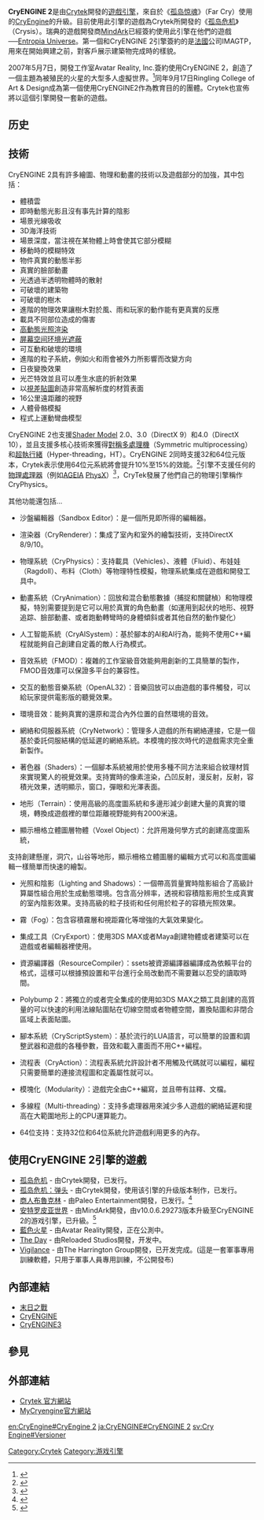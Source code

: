 {{noteTA
|G1=Games
}}
{{Infobox Software
| name = CryEngine 2
| logo = <!-- 因檔案已刪，故註解: [[File:Cryengine2.png|250px]] -->
| developer = [[Crytek|Crytek]]
| operating_system =
| genre = [[游戏引擎|游戏引擎]]
| license =
| website = http://mycryengine.com/
}}
'''CryENGINE 2'''是由[[Crytek|Crytek]]開發的[[遊戲引擎|遊戲引擎]]，來自於《[[孤岛惊魂_(游戏)|孤岛惊魂]]》（Far Cry）使用的[[CryEngine|CryEngine]]的升級。目前使用此引擎的遊戲為Crytek所開發的《[[孤岛危机|孤岛危机]]》（Crysis）。瑞典的遊戲開發商[[MindArk|MindArk]]已經簽約使用此引擎在他們的遊戲──[[Entropia_Universe|Entropia Universe]]。第一個和CryENGINE 2引擎簽約的是[[法國|法國]]公司IMAGTP，用來在開始興建之前，對客戶展示建築物完成時的樣貌。

2007年5月7日，開發工作室Avatar Reality, Inc.簽約使用CryENGINE 2，創造了一個主題為被殖民的火星的大型多人虛擬世界。<ref>{{cite web |url=http://www.crytek.com/news/story.php?id=1502&p=0&n=news&t=14 |title=存档副本 |accessdate=2012-02-16 |deadurl=yes |archiveurl=https://web.archive.org/web/20080422024012/http://www.crytek.com/news/story.php?id=1502&p=0&n=news&t=14 |archivedate=2008-04-22 }}</ref>同年9月17日Ringling College of Art & Design成為第一個使用CryENGINE2作為教育目的的團體。Crytek也宣佈將以這個引擎開發一套新的遊戲。

== 历史 ==

== 技術 ==
CryENGINE 2具有許多繪圖、物理和動畫的技術以及遊戲部分的加強，其中包括：
* 體積雲
* 即時動態光影且沒有事先計算的陰影
* 場景光線吸收
* 3D海洋技術
* 場景深度，當注視在某物體上時會使其它部分模糊
* 移動時的模糊特效
* 物件真實的動態半影
* 真實的臉部動畫
* 光透過半透明物體時的散射
* 可破壞的建築物
* 可破壞的樹木
* 進階的物理效果讓樹木對於風、雨和玩家的動作能有更真實的反應
* 載具不同部位造成的傷害
* [[高動態光照渲染|高動態光照渲染]]
* [[屏幕空间环境光遮蔽|屏幕空间环境光遮蔽]]
* 可互動和破壞的環境
* 進階的粒子系統，例如火和雨會被外力所影響而改變方向
* 日夜變換效果
* 光芒特效並且可以產生水底的折射效果
* 以[[:视差贴图|視差貼圖]]創造非常高解析度的材質表面
* 16公里遠距離的視野
* 人體骨骼模擬
* 程式上運動彎曲模型

CryENGINE 2也支援[[高級著色器語言|Shader Model]] 2.0、3.0（DirectX 9）和4.0（DirectX 10），並且支援多核心技術來獲得[[對稱多處理機|對稱多處理機]]（Symmetric multiprocessing）和[[超執行緒|超執行緒]]（Hyper-threading，HT）。CryENGINE 2同時支援32和64位元版本，Crytek表示使用64位元系統將會提升10%至15%的效能。<ref>{{Cite web |url=http://www.gamespot.com/pc/action/crysis/news.html?sid=6154899&page=2&q= |title=GameSpot.com |accessdate=2008-01-02 |archive-date=2011-08-19 |archive-url=https://www.webcitation.org/613yZtTro?url=http://www.gamespot.com/pc/action/crysis/news.html?sid=6154899 |dead-url=no }}</ref>引擎不支援任何的[[物理處理器|物理處理器]]（例如[[AGEIA|AGEIA]] [[PhysX|PhysX]]）<ref>{{Cite web |url=http://www.gamespot.com/pc/action/crysis/news.html?sid=6163791 |title=GameSpot.com |accessdate=2008-01-02 |archive-date=2012-03-11 |archive-url=https://www.webcitation.org/665XIilNC?url=http://www.gamespot.com/crysis/previews/crysis-qanda-graphics-directx-and-windows-vista-6163791/ |dead-url=no }}</ref>，CryTek發展了他們自己的物理引擎稱作CryPhysics。

其他功能還包括...

* 沙盤編輯器（Sandbox Editor）：是一個所見即所得的編輯器。

* 渲染器（CryRenderer）：集成了室內和室外的繪製技術，支持DirectX 8/9/10。

* 物理系統（CryPhysics）：支持載具（Vehicles）、液體（Fluid）、布娃娃（Ragdoll）、布料（Cloth）等物理特性模擬，物理系統集成在遊戲和開發工具中。

* 動畫系統（CryAnimation）：回放和混合動態數據（捕捉和關鍵楨）和物理模擬，特別需要提到是它可以用於真實的角色動畫（如運用到起伏的地形、視野追踪、臉部動畫、或者跑動轉彎時的身體傾斜或者其他自然的動作變化）

* 人工智能系統（CryAISystem）：基於腳本的AI和AI行為，能夠不使用C++編程就能夠自己創建自定義的敵人行為模式。

* 音效系統（FMOD）：複雜的工作室級音效能夠用創新的工具簡單的製作，FMOD音效庫可以保證多平台的兼容性。

* 交互的動態音樂系統（OpenAL32）：音樂回放可以由遊戲的事件觸發，可以給玩家提供電影版的聽覺效果。

* 環境音效：能夠真實的還原和混合內外位置的自然環境的音效。

* 網絡和伺服器系統（CryNetwork）：管理多人遊戲的所有網絡連接，它是一個基於委託伺服結構的低延遲的網絡系統。本模塊的按次時代的遊戲需求完全重新製作。

* 著色器（Shaders）：一個腳本系統被用於使用多種不同方法來組合紋理材質來實現驚人的視覺效果。支持實時的像素渲染，凸凹反射，漫反射，反射，容積光效果，透明顯示，窗口，彈眼和光澤表面。

* 地形（Terrain）：使用高級的高度圖系統和多邊形減少創建大量的真實的環境，轉換成遊戲裡的單位距離視野能夠有2000米遠。

* 顯示柵格立體圖層物體（Voxel Object）：允許用幾何學方式的創建高度圖系統，
支持創建懸崖，洞穴，山谷等地形，顯示柵格立體圖層的編輯方式可以和高度圖編輯一樣簡單而快速的繪製。

* 光照和陰影（Lighting and Shadows）：一個帶高質量實時陰影組合了高級計算屬性組合用於生成動態環境。包含高分辨率，透視和容積陰影用於生成真實的室內陰影效果。支持高級的粒子技術和任何用於粒子的容積光照效果。

* 霧（Fog）：包含容積霧層和視距霧化等增強的大氣效果變化。

* 集成工具（CryExport）：使用3DS MAX或者Maya創建物體或者建築可以在遊戲或者編輯器裡使用。

* 資源編譯器（ResourceCompiler）：ssets被資源編譯器編譯成為依賴平台的格式，這樣可以根據預設置和平台進行全局改動而不需要難以忍受的讀取時間。

* Polybump 2：將獨立的或者完全集成的使用如3DS MAX之類工具創建的高質量的可以快速的利用法線貼圖貼在切線空間或者物體空間，置換貼圖和非閉合區域上表面貼圖。

* 腳本系統（CryScriptSystem）：基於流行的LUA語言，可以簡單的設置和調整武器和遊戲的各種參數，音效和載入畫面而不用C++編程。

* 流程表（CryAction）：流程表系統允許設計者不用觸及代碼就可以編程，編程只需要簡單的連接流程圖和定義屬性就可以。

* 模塊化（Modularity）：遊戲完全由C++編寫，並且帶有註釋、文檔。

* 多線程（Multi-threading）：支持多處理器用來減少多人遊戲的網絡延遲和提高在大範圍地形上的CPU運算能力。

* 64位支持：支持32位和64位系統允許遊戲利用更多的內存。

== 使用CryENGINE 2引擎的遊戲 ==
* [[孤岛危机|孤岛危机]] - 由Crytek開發，已发行。
* [[孤岛危机：弹头|孤岛危机：弹头]] - 由Crytek開發，使用该引擎的升级版本制作，已发行。
* [[商人布魯克林|商人布魯克林]] - 由Paleo Entertainment開發，已发行。<ref>{{Cite web |url=http://www.paleoent.com/press.html |title=Merchants of Brooklyn to use CryEngine 2 |accessdate=2008-01-02 |archive-date=2008-10-24 |archive-url=https://web.archive.org/web/20081024002854/http://www.paleoent.com/press.html |dead-url=no }}</ref>
* [[安特罗皮亚世界|安特罗皮亚世界]] - 由MindArk開發，由v10.0.6.29273版本升級至CryENGINE 2的游戏引擎，已升級。<ref>{{Cite web |url=http://www.marketwire.com/mw/release.do?id=754668 |title=存档副本 |accessdate=2008-01-02 |archive-date=2008-01-04 |archive-url=https://web.archive.org/web/20080104041755/http://www.marketwire.com/mw/release.do?id=754668 |dead-url=no }}</ref>
* [[藍色火星|藍色火星]] - 由Avatar Reality開發，正在公測中。
* [[The_Day|The Day]] - 由Reloaded Studios開發，开发中。
* [[Vigilance_(軍事訓練遊戲)|Vigilance]] - 由The Harrington Group開發，已开发完成。(這是一套軍事專用訓練軟體，只用于軍事人員專用訓練，不公開發布)

== 內部連結 ==
* [[末日之戰|末日之戰]]
* [[CryENGINE|CryENGINE]]
* [[CryENGINE3|CryENGINE3]]

== 參見 ==
{{reflist}}

== 外部連結 ==
* [http://www.crytek.com/ Crytek 官方網站]{{Wayback|url=http://www.crytek.com/ |date=20080103155137 }} {{en}}
* [http://mycryengine.com/ MyCryengine官方網站]{{Wayback|url=http://mycryengine.com/ |date=20110623170905 }} {{en}}

{{CryTek}}

[[Category:Crytek|Category:Crytek]]
[[Category:游戏引擎|Category:游戏引擎]]

[[en:CryEngine#CryEngine_2|en:CryEngine#CryEngine 2]]
[[ja:CryENGINE#CryENGINE_2|ja:CryENGINE#CryENGINE 2]]
[[sv:Cry_Engine#Versioner|sv:Cry Engine#Versioner]]